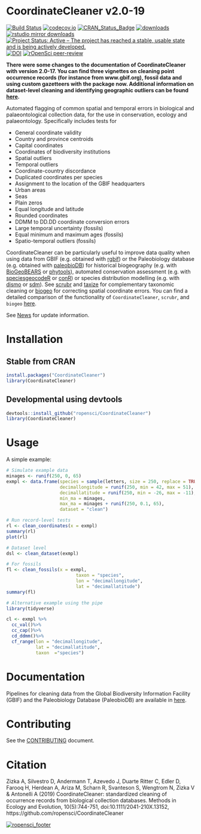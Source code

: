 # CoordinateCleaner v2.0-19
[![Build Status](https://travis-ci.org/ropensci/CoordinateCleaner.svg?branch=master)](https://travis-ci.org/ropensci/CoordinateCleaner)
[![codecov.io](https://codecov.io/github/ropensci/coordinatecleaner/graphs/badge.svg?branch=master)](https://codecov.io/github/ropensci/CoordinateCleaner)
[![CRAN_Status_Badge](https://www.r-pkg.org/badges/version/CoordinateCleaner)](https://cran.r-project.org/package=CoordinateCleaner)
[![downloads](https://cranlogs.r-pkg.org/badges/grand-total/CoordinateCleaner)](http://cranlogs.r-pkg.org/badges/grand-total/CoordinateCleaner)
[![rstudio mirror downloads](https://cranlogs.r-pkg.org/badges/CoordinateCleaner)](http://cranlogs.r-pkg.org/badges/CoordinateCleaner)
[![Project Status: Active – The project has reached a stable, usable state and is being actively developed.](https://www.repostatus.org/badges/latest/active.svg)](https://www.repostatus.org/#active)
[![DOI](https://zenodo.org/badge/DOI/10.5281/zenodo.2539408.svg)](https://doi.org/10.5281/zenodo.2539408)
[![rOpenSci peer-review](https://badges.ropensci.org/210_status.svg)](https://github.com/ropensci/software-review/issues/210)

**There were some changes to the documentation of CoordinateCleaner with version 2.0-17. You can find three vignettes on cleaning point occurrence records (for instance from www.gbif.org), fossil data and using custom gazetteers with the package now. Additional information on dataset-level cleaning and identifying geographic outliers can be found [here](https://besjournals.onlinelibrary.wiley.com/doi/full/10.1111/2041-210X.13152).**

Automated flagging of common spatial and temporal errors in biological and palaeontological collection data, for the use in conservation, ecology and palaeontology. Specifically includes tests for

* General coordinate validity
* Country and province centroids
* Capital coordinates
* Coordinates of biodiversity institutions
* Spatial outliers
* Temporal outliers
* Coordinate-country discordance
* Duplicated coordinates per species
* Assignment to the location of the GBIF headquarters
* Urban areas
* Seas
* Plain zeros
* Equal longitude and latitude
* Rounded coordinates
* DDMM to DD.DD coordinate conversion errors
* Large temporal uncertainty (fossils)
* Equal minimum and maximum ages (fossils)
* Spatio-temporal outliers (fossils)

CoordinateCleaner can be particularly useful to improve data quality when using data from GBIF (e.g. obtained with [rgbif]( https://github.com/ropensci/rgbif)) or the Paleobiology database (e.g. obtained with [paleobioDB](https://github.com/ropensci/paleobioDB)) for historical biogeography (e.g. with [BioGeoBEARS](https://CRAN.R-project.org/package=BioGeoBEARS) or [phytools](https://CRAN.R-project.org/package=phytools)), automated conservation assessment (e.g. with [speciesgeocodeR](https://github.com/azizka/speciesgeocodeR/wiki) or [conR](https://CRAN.R-project.org/package=ConR)) or species distribution modelling (e.g. with [dismo](https://CRAN.R-project.org/package=dismo) or [sdm](https://CRAN.R-project.org/package=sdm)). See [scrubr](https://github.com/ropensci/scrubr) and [taxize](https://github.com/ropensci/taxize) for complementary taxonomic cleaning or [biogeo](https://github.com/cran/biogeo) for correcting spatial coordinate errors. You can find a detailed comparison of the functionality of `CoordinateCleaner`, `scrubr`, and `biogeo` [here](https://ropensci.github.io/CoordinateCleaner/articles/comparison_other_software.html).

See [News](https://github.com/ropensci/CoordinateCleaner/blob/master/NEWS.md) for update information.

# Installation
## Stable from CRAN

```r
install.packages("CoordinateCleaner")
library(CoordinateCleaner)
```

## Developmental using devtools
```r
devtools::install_github("ropensci/CoordinateCleaner")
library(CoordinateCleaner)
```

# Usage
A simple example:

```r
# Simulate example data
minages <- runif(250, 0, 65)
exmpl <- data.frame(species = sample(letters, size = 250, replace = TRUE),
                    decimallongitude = runif(250, min = 42, max = 51),
                    decimallatitude = runif(250, min = -26, max = -11),
                    min_ma = minages,
                    max_ma = minages + runif(250, 0.1, 65),
                    dataset = "clean")

# Run record-level tests
rl <- clean_coordinates(x = exmpl)
summary(rl)
plot(rl)

# Dataset level 
dsl <- clean_dataset(exmpl)

# For fossils
fl <- clean_fossils(x = exmpl,
                          taxon = "species",
                          lon = "decimallongitude", 
                          lat = "decimallatitude")
summary(fl)

# Alternative example using the pipe
library(tidyverse)

cl <- exmpl %>%
  cc_val()%>%
  cc_cap()%>%
  cd_ddmm()%>%
  cf_range(lon = "decimallongitude", 
           lat = "decimallatitude", 
           taxon  ="species")
```

# Documentation
Pipelines for cleaning data from the Global Biodiversity Information Facility (GBIF) and the Paleobiology Database (PaleobioDB) are available in [here](https://ropensci.github.io/CoordinateCleaner/articles/).


# Contributing
See the [CONTRIBUTING](https://github.com/ropensci/CoordinateCleaner/blob/master/CONTRIBUTING.md) document.

# Citation
Zizka A, Silvestro D, Andermann T, Azevedo J, Duarte Ritter C, Edler D, Farooq H, Herdean A, Ariza M, Scharn R, Svanteson S, Wengtrom N, Zizka V & Antonelli A (2019) CoordinateCleaner: standardized cleaning of occurrence records from biological collection databases. Methods in Ecology and Evolution, 10(5):744-751, doi:10.1111/2041-210X.13152, https://github.com/ropensci/CoordinateCleaner

[![ropensci_footer](https://ropensci.org/public_images/ropensci_footer.png)](https://ropensci.org)

